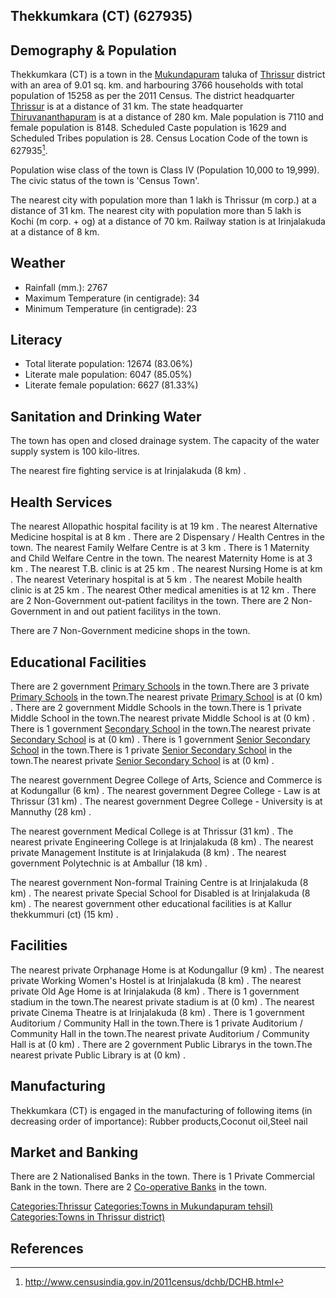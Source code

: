 {{Infobox settlement
| name=Thekkumkara (CT)
| native_name=
| native_name_lang=
| other_name=
| nickname=
| settlement_type=Town
| image_skyline=
| image_alt=
| image_caption=
| pushpin_map=India Kerala
| pushpin_label_position=right
| pushpin_map_alt=
| pushpin_map_caption=Location in Kerala, India
| latd=
| latm=
| lats=
| latNS=
| longd=
| longm=
| longs=
| longEW=
| coordinates_display=inline,title
| subdivision_type=Country
| subdivision_name={{flag|India}}
| subdivision_type1=[[States and territories of India|State]]
| subdivision_name1=Kerala 
| subdivision_type2=[[List of districts of India|District]]
| subdivision_name2=Thrissur
| subdivision_type3=Tahsil
| subdivision_name3=Mukundapuram
| website=
| established_title=<!-- Established -->
| established_date=
| founder=
| named_for=
| government_type=
| governing_body=
| unit_pref=Metric
| area_footnotes=
| area_rank=
| area_total_km2=9.01
| elevation_footnotes=
| elevation_m=
| population_total=15258
| population_as_of=2011
| population_rank=
| population_density_km2=1693
| population_demonym=
| population_footnotes=
| demographics_type1=Languages=
| demographics1_title1=Official=
| demographics1_info1=[[Malayalam language|Malayalam]]
| timezone1=[[Indian Standard Time|IST]]
| utc_offset1==+5:30
| postal_code_type=[[Postal Index Number|PIN]]
| postal_code=
| area_code_type=Telephone code
| area_code=
| registration_plate=
| blank1_name_sec1=Nearest city
| blank1_info_sec1=[[Thrissur (m corp.)]]
| blank2_name_sec1=[[Human sex ratio|Sex ratio]]
| blank2_info_sec1=1145
| blank3_name_sec1=Literacy
| blank3_info_sec1=83.06%
| blank1_name_sec2=[[2011 Census of India|2011 census]] code
| blank1_info_sec2=627935
| footnotes=
}}

== Thekkumkara (CT) (627935) ==

== Demography & Population ==

Thekkumkara (CT) is a town in the [[Mukundapuram]] taluka of [[Thrissur]] district with an area of 9.01 sq. km. and harbouring 3766 households with total population of 15258 as per the 2011 Census. The district headquarter [[Thrissur]] is at a distance of 31 km. The state headquarter [[Thiruvananthapuram]] is at a distance of 280 km. Male population is 7110 and female population is 8148. Scheduled Caste population is 1629 and Scheduled Tribes population is 28. Census Location Code of the town is 627935<ref>http://www.censusindia.gov.in/2011census/dchb/DCHB.html</ref>.

Population wise class of the town is Class IV (Population 10,000 to 19,999).
The civic status of the town is 'Census Town'.

The nearest city with population more than 1 lakh is Thrissur (m corp.) at a distance of 31 km. The nearest city with population more than 5 lakh is Kochi (m corp. + og)  at a distance of 70 km. Railway station is at Irinjalakuda at a distance of 8 km.


== Weather ==  
* Rainfall (mm.): 2767 
* Maximum Temperature (in centigrade): 34
* Minimum Temperature (in centigrade): 23


== Literacy ==  
* Total literate population: 12674 (83.06%)
* Literate male population: 6047 (85.05%)
* Literate female population: 6627 (81.33%)


== Sanitation and Drinking Water ==  
The town has open and closed drainage system.
The capacity of the water supply system is 100 kilo-litres.

The nearest fire fighting service is at Irinjalakuda (8 km) .


== Health Services ==
The nearest Allopathic hospital facility is at 19 km .
The nearest Alternative Medicine hospital is at 8 km .
There are 2 Dispensary / Health Centres in the town.
The nearest Family Welfare Centre is at 3 km .
There is 1 Maternity and Child Welfare Centre in the town.
The nearest Maternity Home is at 3 km .
The nearest T.B. clinic is at 25 km .
The nearest Nursing Home is at  km .
The nearest Veterinary hospital is at 5 km .
The nearest Mobile health clinic is at 25 km .
The nearest Other medical amenities is at 12 km .
There are 2 Non-Government out-patient facilitys in the town.
There are 2 Non-Government in and out patient facilitys in the town.

There are 7 Non-Government medicine shops in the town.


== Educational Facilities ==
There are 2 government [[Primary School]]s in the town.There are 3 private [[Primary School]]s in the town.The nearest private [[Primary School]] is at  (0 km) .
There are 2 government Middle Schools in the town.There is 1 private Middle School in the town.The nearest private Middle School is at  (0 km) .
There is 1 government [[Secondary School]] in the town.The nearest private [[Secondary School]] is at  (0 km) .
There is 1 government [[Senior Secondary School]] in the town.There is 1 private [[Senior Secondary School]] in the town.The nearest private [[Senior Secondary School]] is at  (0 km) .
 
 
 
 
 
The nearest government Degree College of Arts, Science and Commerce is at Kodungallur (6 km) .
The nearest government Degree College - Law is at Thrissur (31 km) .
The nearest government Degree College - University is at Mannuthy (28 km) .
 
The nearest government Medical College is at Thrissur (31 km) .
The nearest private Engineering College is at Irinjalakuda (8 km) .
The nearest private Management Institute is at Irinjalakuda (8 km) .
The nearest government Polytechnic is at Amballur (18 km) .
 
The nearest government Non-formal Training Centre is at Irinjalakuda (8 km) .
The nearest private Special School for Disabled is at Irinjalakuda (8 km) .
The nearest government other educational facilities is at Kallur thekkummuri (ct) (15 km) .


== Facilities ==
The nearest private Orphanage Home is at Kodungallur (9 km) .
The nearest private Working Women's Hostel is at Irinjalakuda (8 km) .
The nearest private Old Age Home is at Irinjalakuda (8 km) .
There is 1 government stadium in the town.The nearest private stadium is at  (0 km) .
The nearest private Cinema Theatre is at Irinjalakuda (8 km) .
There is 1 government Auditorium / Community Hall in the town.There is 1 private Auditorium / Community Hall in the town.The nearest private Auditorium / Community Hall is at  (0 km) .
There are 2 government Public Librarys in the town.The nearest private Public Library is at  (0 km) .


== Manufacturing ==
Thekkumkara (CT) is engaged in the manufacturing of following items (in decreasing order of importance): Rubber products,Coconut oil,Steel nail


== Market and Banking ==
There are 2 Nationalised Banks in the town.
There is 1 Private Commercial Bank in the town.
There are 2 [[Co-operative Bank]]s in the town.




[[Categories:Thrissur]]
[[Categories:Towns in Mukundapuram tehsil)]]
[[Categories:Towns in Thrissur district)]]


== References ==
{{Reflist}}


